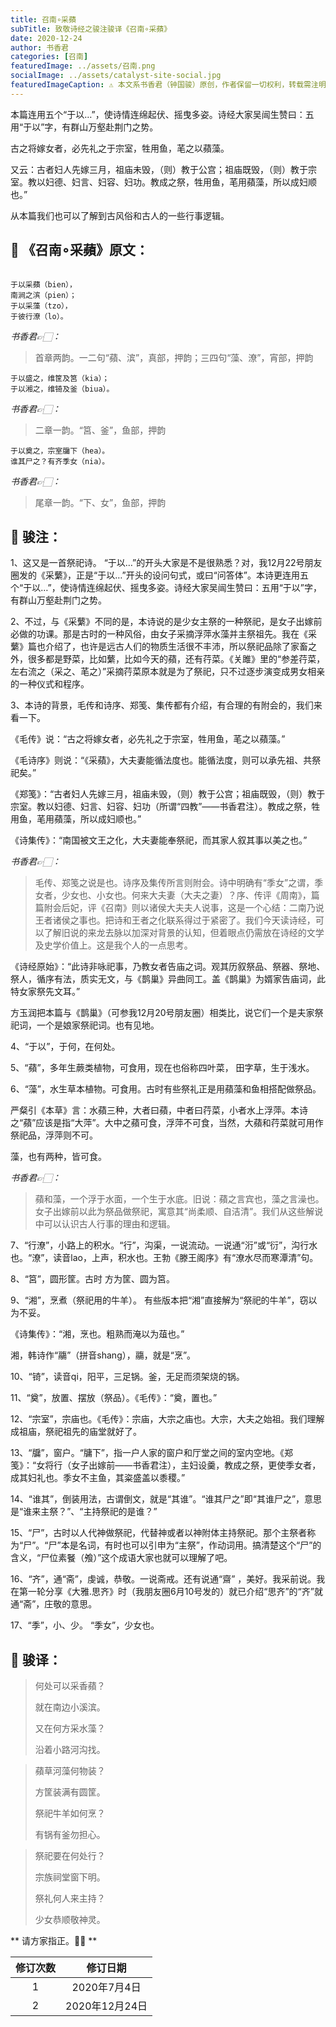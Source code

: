 ```yaml
---
title: 召南∘采蘋
subTitle: 致敬诗经之骏注骏译《召南∘采蘋》 
date: 2020-12-24 
author: 书香君
categories: [召南]
featuredImage: ../assets/召南.png
socialImage: ../assets/catalyst-site-social.jpg
featuredImageCaption: ⚠️️ 本文系书香君（钟国骏）原创，作者保留一切权利，转载需注明出处。
---
```


本篇连用五个“于以…”，使诗情连绵起伏、摇曳多姿。诗经大家吴闿生赞曰：五用“于以”字，有群山万壑赴荆门之势。

古之将嫁女者，必先礼之于宗室，牲用鱼，芼之以蘋藻。

又云：古者妇人先嫁三月，祖庙未毁，（则）教于公宫；祖庙既毁，（则）教于宗室。教以妇德、妇言、妇容、妇功。教成之祭，牲用鱼，芼用蘋藻，所以成妇顺也。”

从本篇我们也可以了解到古风俗和古人的一些行事逻辑。

## 🌼 《召南∘采蘋》原文：
```

于以采蘋（bien），
南涧之滨（pien）；
于以采藻（tzo），
于彼行潦（lo）。

```
*书香君👉🏻：* 

> 首章两韵。一二句“蘋、滨”，真部，押韵；三四句“藻、潦”，宵部，押韵

```
于以盛之，维筐及筥（kia）；
于以湘之，维锜及釜（biua）。

```
*书香君👉🏻：* 

> 二章一韵。“筥、釜”，鱼部，押韵

```
于以奠之，宗室牖下（hea）。
谁其尸之？有齐季女（nia）。

```
*书香君👉🏻：* 

> 尾章一韵。“下、女”，鱼部，押韵

## 🍁️ 骏注：

1、这又是一首祭祀诗。
“于以…”的开头大家是不是很熟悉？对，我12月22号朋友圈发的《采蘩》，正是“于以…”开头的设问句式，或曰“问答体”。本诗更连用五个“于以…”，使诗情连绵起伏、摇曳多姿。诗经大家吴闿生赞曰：五用“于以”字，有群山万壑赴荆门之势。

2、不过，与《采蘩》不同的是，本诗说的是少女主祭的一种祭祀，是女子出嫁前必做的功课。那是古时的一种风俗，由女子采摘浮萍水藻并主祭祖先。我在《采蘩》篇也介绍了，也许是远古人们的物质生活很不丰沛，所以祭祀品除了家畜之外，很多都是野菜，比如蘩，比如今天的蘋，还有荇菜。《关雎》里的“参差荇菜，左右流之（采之、芼之）”采摘荇菜原本就是为了祭祀，只不过逐步演变成男女相亲的一种仪式和程序。

3、本诗的背景，毛传和诗序、郑笺、集传都有介绍，有合理的有附会的，我们来看一下。

《毛传》说：“古之将嫁女者，必先礼之于宗室，牲用鱼，芼之以蘋藻。”

《毛诗序》则说：“《采蘋》，大夫妻能循法度也。能循法度，则可以承先祖、共祭祀矣。”

《郑笺》：“古者妇人先嫁三月，祖庙未毁，（则）教于公宫；祖庙既毁，（则）教于宗室。教以妇德、妇言、妇容、妇功（所谓“四教”——书香君注）。教成之祭，牲用鱼，芼用蘋藻，所以成妇顺也。”

《诗集传》：“南国被文王之化，大夫妻能奉祭祀，而其家人叙其事以美之也。”

*书香君👉🏻：* 

> 毛传、郑笺之说是也。诗序及集传所言则附会。诗中明确有“季女”之谓，季女者，少女也、小女也。何来大夫妻（大夫之妻）？序、传评《周南》，篇篇附会后妃，评《召南》则以诸侯大夫夫人说事，这是一个心结：二南乃说王者诸侯之事也。把诗和王者之化联系得过于紧密了。我们今天读诗经，可以了解旧说的来龙去脉以加深对背景的认知，但着眼点仍需放在诗经的文学及史学价值上。这是我个人的一点思考。

《诗经原始》：“此诗非咏祀事，乃教女者告庙之词。观其历叙祭品、祭器、祭地、祭人，循序有法，质实无文，与《鹊巢》异曲同工。盖《鹊巢》为婿家告庙词，此特女家祭先文耳。”

方玉润把本篇与《鹊巢》（可参我12月20号朋友圈）相类比，说它们一个是夫家祭祀词，一个是娘家祭祀词。也有见地。

4、“于以”，于何，在何处。

5、“蘋”，多年生蕨类植物，可食用，现在也俗称四叶菜， 田字草，生于浅水。

6、“藻”，水生草本植物。可食用。古时有些祭礼正是用蘋藻和鱼相搭配做祭品。

严粲引《本草》言：水蘋三种，大者曰蘋，中者曰荇菜，小者水上浮萍。本诗之“蘋”应该是指“大萍”。大中之蘋可食，浮萍不可食，当然，大蘋和荇菜就可用作祭祀品，浮萍则不可。

藻，也有两种，皆可食。

*书香君👉🏻：* 

> 蘋和藻，一个浮于水面，一个生于水底。旧说：蘋之言宾也，藻之言澡也。女子出嫁前以此为祭品做祭祀，寓意其“尚柔顺、自洁清”。我们从这些解说中可以认识古人行事的理由和逻辑。

7、“行潦”，小路上的积水。“行”，沟渠，一说流动。一说通“洐”或“衍”，沟行水也。“潦”，读音lao，上声，积水也。王勃《滕王阁序》有“潦水尽而寒潭清”句。

8、“筥”，圆形筐。古时 方为筐、圆为筥。

9、“湘”，烹煮（祭祀用的牛羊）。 有些版本把“湘”直接解为“祭祀的牛羊”，窃以为不妥。

《诗集传》：“湘，烹也。粗熟而淹以为葅也。”

湘，韩诗作“鬺”（拼音shang），鬺，就是“烹”。

10、“锜”，读音qi，阳平，三足锅。釜，无足而须架烧的锅。

11、“奠”，放置、摆放（祭品）。《毛传》：“奠，置也。”

12、“宗室”，宗庙也。《毛传》：宗庙，大宗之庙也。大宗，大夫之始祖。我们理解成祖庙，祭祀祖先的庙堂就好了。

13、“牖”，窗户。“牗下”，指一户人家的窗户和厅堂之间的室内空地。《郑笺》：“女将行（女子出嫁前——书香君注），主妇设羹，教成之祭，更使季女者，成其妇礼也。季女不主鱼，其粢盛盖以黍稷。”

14、“谁其”，倒装用法，古谓倒文，就是“其谁”。“谁其尸之”即“其谁尸之”，意思是“谁来主祭？”、“主持祭祀的是谁？”

15、“尸”，古时以人代神做祭祀，代替神或者以神附体主持祭祀。那个主祭者称为“尸”。“尸”本是名词，有时也可以引申为“主祭”，作动词用。搞清楚这个“尸”的含义，“尸位素䬸（飧）”这个成语大家也就可以理解了吧。

16、“齐”，通“斋”，虔诚，恭敬。一说斋戒。还有说通“齋” ，美好。我采前说。我在第一轮分享《大雅.思齐》时（我朋友圈6月10号发的）就已介绍“思齐”的“齐”就通“斋”，庄敬的意思。

17、“季”，小、少。 “季女”，少女也。

## 🍁️ 骏译：

> 何处可以采香蘋？
> 
> 就在南边小溪滨。
> 
> 又在何方采水藻？
> 
> 沿着小路河沟找。

> 蘋草河藻何物装？
> 
> 方筐装满有圆筐。
> 
> 祭祀牛羊如何烹？
> 
> 有锅有釜勿担心。

> 祭祀要在何处行？
> 
> 宗族祠堂窗下明。
> 
> 祭礼何人来主持？
> 
> 少女恭顺敬神灵。

** 请方家指正。🙏🏻 **

| 修订次数      | 修订日期 | 
|   :----: |    :----:   | 
| 1    | 2020年7月4日       | 
| 2    | 2020年12月24日       | 
